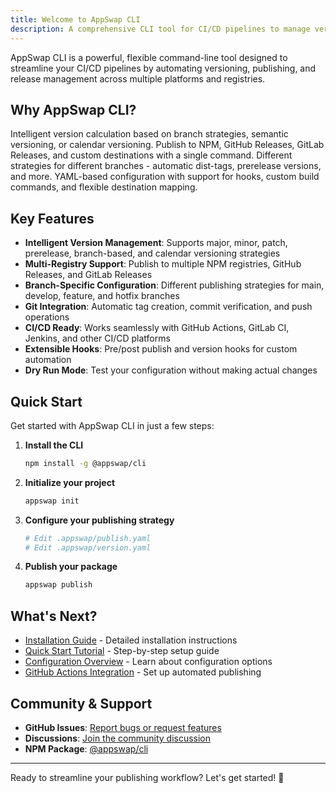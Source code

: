 ```yaml
---
title: Welcome to AppSwap CLI
description: A comprehensive CLI tool for CI/CD pipelines to manage versioning and publishing across multiple platforms.
---
```



AppSwap CLI is a powerful, flexible command-line tool designed to streamline your CI/CD pipelines by automating versioning, publishing, and release management across multiple platforms and registries.

## Why AppSwap CLI?

<CardGrid>
  <Card title="🚀 Automated Versioning" icon="rocket">
    Intelligent version calculation based on branch strategies, semantic versioning, or calendar versioning.
  </Card>
  <Card title="📦 Multi-Platform Publishing" icon="open-book">
    Publish to NPM, GitHub Releases, GitLab Releases, and custom destinations with a single command.
  </Card>
  <Card title="🌿 Branch-Aware" icon="setting">
    Different strategies for different branches - automatic dist-tags, prerelease versions, and more.
  </Card>
  <Card title="🔧 Highly Configurable" icon="puzzle">
    YAML-based configuration with support for hooks, custom build commands, and flexible destination mapping.
  </Card>
</CardGrid>

## Key Features

- **Intelligent Version Management**: Supports major, minor, patch, prerelease, branch-based, and calendar versioning strategies
- **Multi-Registry Support**: Publish to multiple NPM registries, GitHub Releases, and GitLab Releases
- **Branch-Specific Configuration**: Different publishing strategies for main, develop, feature, and hotfix branches
- **Git Integration**: Automatic tag creation, commit verification, and push operations
- **CI/CD Ready**: Works seamlessly with GitHub Actions, GitLab CI, Jenkins, and other CI/CD platforms
- **Extensible Hooks**: Pre/post publish and version hooks for custom automation
- **Dry Run Mode**: Test your configuration without making actual changes

## Quick Start

Get started with AppSwap CLI in just a few steps:

1. **Install the CLI**
   ```bash
   npm install -g @appswap/cli
   ```

2. **Initialize your project**
   ```bash
   appswap init
   ```

3. **Configure your publishing strategy**
   ```bash
   # Edit .appswap/publish.yaml
   # Edit .appswap/version.yaml
   ```

4. **Publish your package**
   ```bash
   appswap publish
   ```

## What's Next?

- [Installation Guide](./installation/) - Detailed installation instructions
- [Quick Start Tutorial](./quick-start/) - Step-by-step setup guide
- [Configuration Overview](./configuration/overview/) - Learn about configuration options
- [GitHub Actions Integration](./cicd/github-actions/) - Set up automated publishing

## Community & Support

- **GitHub Issues**: [Report bugs or request features](https://github.com/app-swap/appswap-cli/issues)
- **Discussions**: [Join the community discussion](https://github.com/app-swap/appswap-cli/discussions)
- **NPM Package**: [@appswap/cli](https://www.npmjs.com/package/@appswap/cli)

---

Ready to streamline your publishing workflow? Let's get started! 🚀
